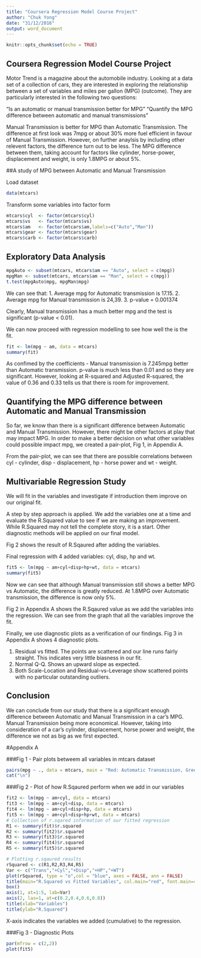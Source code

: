 ```yaml
---
title: "Coursera Regression Model Course Project"
author: "Chuk Yong"
date: "31/12/2016"
output: word_document
---
```


```r
knitr::opts_chunk$set(echo = TRUE)
```

## Coursera Regression Model Course Project

Motor Trend is a magazine about the automobile industry. Looking at a data set of a collection of cars, they are interested in exploring the relationship between a set of variables and miles per gallon (MPG) (outcome). They are particularly interested in the following two questions:

“Is an automatic or manual transmission better for MPG”
"Quantify the MPG difference between automatic and manual transmissions"

Manual Transmission is better for MPG than Automatic Transmission.  The difference at first look was 7mpg or about 30% more fuel efficient in favour of Manual Transmission.  However, on further anaylsis by including other relevent factors, the difference turn out to be less.  The MPG difference between them, taking account for factors like cylinder, horse-power, displacement and weight, is only 1.8MPG or about 5%.    

##A study of MPG between Automatic and Manual Transmission

Load dataset
```r
data(mtcars)
```
Transform some variables into factor form
```r
mtcars$cyl  <- factor(mtcars$cyl)
mtcars$vs   <- factor(mtcars$vs)
mtcars$am   <- factor(mtcars$am,labels=c("Auto","Man"))
mtcars$gear <- factor(mtcars$gear)
mtcars$carb <- factor(mtcars$carb)
```
## Exploratory Data Analysis

```r
mpgAuto <- subset(mtcars, mtcars$am == "Auto", select = c(mpg))
mpgMan <- subset(mtcars, mtcars$am == "Man", select = c(mpg))
t.test(mpgAuto$mpg, mpgMan$mpg)
```
We can see that:
1. Average mpg for Automatic transmission is 17.15.
2. Average mpg for Manual transmission is 24,39.
3. p-value = 0.001374

Clearly, Manual transmission has a much better mpg and the test is significant (p-value < 0.01).  

We can now proceed with regression modelling to see how well the is the fit.  

```r
fit <- lm(mpg ~ am, data = mtcars)
summary(fit)
```
As confimed by the coefficients - Manual transmission is 7.245mpg better than Automatic transmission.  p-value is much less than 0.01 and so they are significant.  However, looking at R-squared and Adjusted R-squared, the value of 0.36 and 0.33 tells us that there is room for improvement.

## Quantifying the MPG difference between Automatic and Manual Transmission
So far, we know than there is a significant difference between Automatic and Manual Transmission.  However, there might be other factors at play that may impact MPG.  In order to make a better decision on what other variables could possible impact mpg, we created a pair-plot, Fig 1, in Appendix A.

From the pair-plot, we can see that there are possible correlations between cyl - cylinder, disp - displacement, hp - horse power and wt - weight. 

## Multivariable Regression Study
We will fit in the variables and investigate if introduction them improve on our original fit.

A step by step approach is applied.  We add the variables one at a time and evaluate the R.Squared value to see if we are making an improvement.  While R.Squared may not tell the complete story, it is a start.  Other diagnostic methods will be applied on our final model.

Fig 2 shows the result of R.Sqaured after adding the variables.  

Final regression with 4 added variables: cyl, disp, hp and wt.
```r
fit5 <- lm(mpg ~ am+cyl+disp+hp+wt, data = mtcars)
summary(fit5)
```

Now we can see that although Manual transmission still shows a better MPG vs Automatic, the difference is greatly reduced.  At 1.8MPG over Automatic transmission, the difference is now only 5%.  

Fig 2 in Appendix A shows the R.Sqaured value as we add the variables into the regression.  We can see from the graph that all the variables improve the fit.

Finally, we use diagnostic plots as a verification of our findings.  Fig 3 in Appendix A shows 4 diagnostic plots. 

1. Residual vs fitted.  The points are scattered and our line runs fairly straight.  This indicates very little biasness in our fit.
2. Normal Q-Q.  Shows an upward slope as expected.
3. Both Scale-Location and Residual-vs-Leverage show scattered points with no particular outstanding outliers.

## Conclusion
We can conclude from our study that there is a significant enough difference between Automatic and Manual Transmission in a car's MPG.  Manual Transmission being more economical.  However, taking into consideration of a car's cylinder, displacement, horse power and weight, the difference we not as big as we first expected.

#Appendix A

###Fig 1 - Pair plots betweem all variables in mtcars dataset
```r
pairs(mpg ~ ., data = mtcars, main = "Red: Automatic Transmission, Green: Manual Transmission", pch = 21, bg = c("red","green3")[mtcars$am],oma = c(2,2,6,12))
cat("\n")
```

 

###Fig 2 - Plot of how R.Sqaured perform when we add in our variables
```r
fit2 <- lm(mpg ~ am+cyl, data = mtcars)
fit3 <- lm(mpg ~ am+cyl+disp, data = mtcars)
fit4 <- lm(mpg ~ am+cyl+disp+hp, data = mtcars)
fit5 <- lm(mpg ~ am+cyl+disp+hp+wt, data = mtcars)
# Collection of r.sqared information of our fitted regression
R1 <- summary(fit)$r.squared
R2 <- summary(fit2)$r.squared
R3 <- summary(fit3)$r.squared
R4 <- summary(fit4)$r.squared
R5 <- summary(fit5)$r.squared

# Plotting r.sqaured results
rSquared <- c(R1,R2,R3,R4,R5)
Var <- c("Trans","+Cyl","+Disp","+HP","+WT")
plot(rSquared, type = "o",col = "blue", axes = FALSE, ann = FALSE)
title(main="R.Squared vs Fitted Variables", col.main="red", font.main=4)
box()
axis(1, at=1:5, lab=Var)
axis(2, las=1, at=c(0.2,0.4,0.6,0.8))
title(xlab="Variables")
title(ylab="R.Squared")
```

X-axis indicates the variables we added (cumulative) to the regression.  

###Fig 3 - Diagnostic Plots
```r
par(mfrow = c(2,2))
plot(fit5)
```
